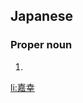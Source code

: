 ==Japanese==
{{ja-kanjitab|よし|ゆき}}

===Proper noun===
{{ja-pos|proper|よしゆき}}

# {{given name|male|lang=ja|sort=よしゆき}}

[[li:嘉幸]]